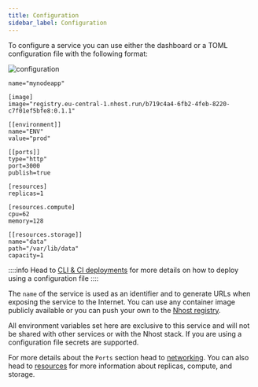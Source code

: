 ```yaml
---
title: Configuration
sidebar_label: Configuration
---
```



To configure a service you can use either the dashboard or a TOML configuration file with the following format:

<Tabs groupId="package-manager">
  <TabItem value="dashboard" label="dashboard" default>


![configuration](/img/run/configuration.png)

  </TabItem>
  <TabItem value="toml" label="toml">

```
name="mynodeapp"

[image]
image="registry.eu-central-1.nhost.run/b719c4a4-6fb2-4feb-8220-c7f01ef5bfe8:0.1.1"

[[environment]]
name="ENV"
value="prod"

[[ports]]
type="http"
port=3000
publish=true

[resources]
replicas=1

[resources.compute]
cpu=62
memory=128

[[resources.storage]]
name="data"
path="/var/lib/data"
capacity=1
```

  </TabItem>
</Tabs>

::::info
Head to [CLI & CI deployments](/run/ci) for more details on how to deploy using a configuration file
::::

The `name` of the service is used as an identifier and to generate URLs when exposing the service to the Internet. You can use any container image publicly available or you can push your own to the [Nhost registry](/run/registry).

All environment variables set here are exclusive to this service and will not be shared with other services or with the Nhost stack. If you are using a configuration file secrets are supported.

For more details about the `Ports` section head to [networking](/run/networking). You can also head to [resources](/run/resources) for more information about replicas, compute, and storage.
